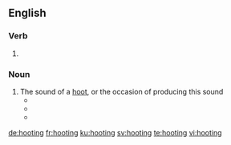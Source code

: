 ==English==

===Verb===
{{head|en|present participle}}

# {{present participle of|hoot|lang=en|nocat=1}}

===Noun===
{{en-noun}}

# The sound of a [[hoot]], or the occasion of producing this sound
#* {{quote-book|year=1818|author=John Franklin|title=The Journey to the Polar Sea|chapter=|edition=|url=http://www.gutenberg.org/etext/13518
|passage=One small species, which is known to them by its melancholy nocturnal '''hootings''' (for as it never appears in the day few even of the hunters have ever seen it) is particularly ominous.}}
#* {{quote-book|year=1828|author=Various|title=The Mirror of Literature, Amusement, and Instruction, Vol. 12,|chapter=|edition=|url=http://www.gutenberg.org/etext/11362
|passage=Popanilla is found "not guilty, and kicked out of court, amidst the '''hootings''' of the mob, without a stain upon his reputation."}}
#* {{quote-book|year=1877|author=Washington Irving|title=Bracebridge Hall|chapter=|edition=|url=http://www.gutenberg.org/etext/14228
|passage=The '''hootings''' of this unhappy gentleman may generally be heard in the still evenings, when the rooks are all at rest; and I have often listened to them of a moonlight night with a kind of mysterious gratification.}}

[[de:hooting]]
[[fr:hooting]]
[[ku:hooting]]
[[sv:hooting]]
[[te:hooting]]
[[vi:hooting]]
